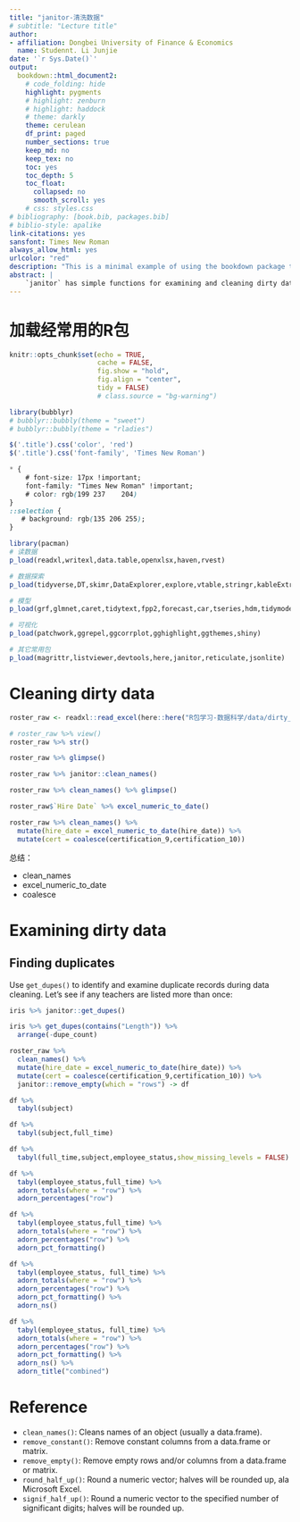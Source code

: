 ```yaml
--- 
title: "janitor-清洗数据"
# subtitle: "Lecture title"
author:
- affiliation: Dongbei University of Finance & Economics
  name: Studennt. Li Junjie
date: '`r Sys.Date()`'
output:
  bookdown::html_document2:
    # code_folding: hide
    highlight: pygments
    # highlight: zenburn
    # highlight: haddock
    # theme: darkly
    theme: cerulean
    df_print: paged	
    number_sections: true
    keep_md: no
    keep_tex: no
    toc: yes
    toc_depth: 5
    toc_float:
      collapsed: no
      smooth_scroll: yes
    # css: styles.css
# bibliography: [book.bib, packages.bib]
# biblio-style: apalike
link-citations: yes
sansfont: Times New Roman
always_allow_html: yes
urlcolor: "red"
description: "This is a minimal example of using the bookdown package to write a book. The output format for this example is bookdown::gitbook."
abstract: |
    `janitor` has simple functions for examining and cleaning dirty data. It was built with beginning and intermediate R users in mind and is optimized for user-friendliness. Advanced R users can already do everything covered here, but with `janitor` they can do it faster and save their thinking for the fun stuff.
---
```


# 加载经常用的R包

```r
knitr::opts_chunk$set(echo = TRUE,
                      cache = FALSE,
                      fig.show = "hold",
                      fig.align = "center",
                      tidy = FALSE)
                      # class.source = "bg-warning")
```

```r
library(bubblyr)
# bubblyr::bubbly(theme = "sweet")
# bubblyr::bubbly(theme = "rladies")
```

```js
$('.title').css('color', 'red')
$('.title').css('font-family', 'Times New Roman')
```

```css
* {
    # font-size: 17px !important;
    font-family: "Times New Roman" !important;
    # color: rgb(199 237	204)
}
::selection {
   # background: rgb(135 206 255);
}
```

```r
library(pacman)
# 读数据
p_load(readxl,writexl,data.table,openxlsx,haven,rvest)
```

```r
# 数据探索
p_load(tidyverse,DT,skimr,DataExplorer,explore,vtable,stringr,kableExtra,lubridate)
```

```r
# 模型
p_load(grf,glmnet,caret,tidytext,fpp2,forecast,car,tseries,hdm,tidymodels,broom)
```

```r
# 可视化
p_load(patchwork,ggrepel,ggcorrplot,gghighlight,ggthemes,shiny)
```

```r
# 其它常用包
p_load(magrittr,listviewer,devtools,here,janitor,reticulate,jsonlite)
```

# Cleaning dirty data

```r
roster_raw <- readxl::read_excel(here::here("R包学习-数据科学/data/dirty_data.xlsx"))
```

```r
# roster_raw %>% view()
roster_raw %>% str()
```

```r
roster_raw %>% glimpse()
```

```r
roster_raw %>% janitor::clean_names()
```
```r
roster_raw %>% clean_names() %>% glimpse()
```

```r
roster_raw$`Hire Date` %>% excel_numeric_to_date()
```

```r
roster_raw %>% clean_names() %>% 
  mutate(hire_date = excel_numeric_to_date(hire_date)) %>% 
  mutate(cert = coalesce(certification_9,certification_10))
```

总结：

- clean_names
- excel_numeric_to_date
- coalesce

# Examining dirty data

## Finding duplicates

Use `get_dupes()` to identify and examine duplicate records during data cleaning. Let’s see if any teachers are listed more than once:

```r
iris %>% janitor::get_dupes()
```

```r
iris %>% get_dupes(contains("Length")) %>% 
  arrange(-dupe_count)
```

```r
roster_raw %>% 
  clean_names() %>% 
  mutate(hire_date = excel_numeric_to_date(hire_date)) %>% 
  mutate(cert = coalesce(certification_9,certification_10)) %>% 
  janitor::remove_empty(which = "rows") -> df
```

```r
df %>% 
  tabyl(subject)
```

```r
df %>% 
  tabyl(subject,full_time)
```

```r
df %>% 
  tabyl(full_time,subject,employee_status,show_missing_levels = FALSE)
```

```r
df %>% 
  tabyl(employee_status,full_time) %>% 
  adorn_totals(where = "row") %>% 
  adorn_percentages("row")
```

```r
df %>% 
  tabyl(employee_status,full_time) %>% 
  adorn_totals(where = "row") %>% 
  adorn_percentages("row") %>% 
  adorn_pct_formatting()
```

```r
df %>%
  tabyl(employee_status, full_time) %>%
  adorn_totals(where = "row") %>%
  adorn_percentages("row") %>%
  adorn_pct_formatting() %>%
  adorn_ns()
```

```r
df %>%
  tabyl(employee_status, full_time) %>%
  adorn_totals(where = "row") %>%
  adorn_percentages("row") %>%
  adorn_pct_formatting() %>%
  adorn_ns() %>% 
  adorn_title("combined")
```

# Reference

- `clean_names()`: Cleans names of an object (usually a data.frame).
- `remove_constant()`: Remove constant columns from a data.frame or matrix.
- `remove_empty()`: Remove empty rows and/or columns from a data.frame or matrix.
- `round_half_up()`: Round a numeric vector; halves will be rounded up, ala Microsoft Excel.
- `signif_half_up()`: Round a numeric vector to the specified number of significant digits; halves will be rounded up.



